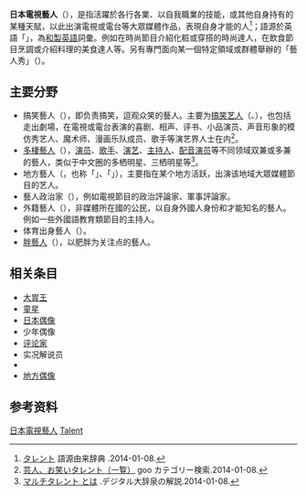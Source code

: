 '''日本電視藝人'''（{{jpn|kk=タレント|rm=Tarento}}），是指活躍於各行各業、以自我職業的技能，或其他自身持有的某種天賦，以此出演電視或電台等大眾媒體作品，表現自身才能的人<ref>[http://gogen-allguide.com/ta/talent.html タレント] {{Wayback|url=http://gogen-allguide.com/ta/talent.html |date=20201119092454 }}語源由来辞典 .2014-01-08.</ref>；語源於英語「{{lang|en|Talent}}」，為[[和製英語|和製英語]]詞彙。例如在時尚節目介紹化粧或穿搭的時尚達人，在飲食節目烹調或介紹料理的美食達人等。另有專門面向某一個特定領域或群體舉辦的「藝人秀」（{{lang|ja|タレントショー}}）。

== 主要分野 ==
*搞笑藝人（{{lang-ja|お笑いタレント}}），即负责搞笑，逗观众笑的藝人。主要为[[搞笑艺人|搞笑艺人]]（{{lang-ja|お笑い芸人}}、{{lang|ja|お笑いタレント}}），也包括走出劇場，在電視或電台表演的喜剧、相声、评书、小品演员、声音形象的模仿秀艺人、魔术师、漫画乐队成员、歌手等演艺界人士在内<ref>[http://category.goo.ne.jp/entertainment/00448/00504/ 芸人、お笑いタレント（一覧）] {{Wayback|url=http://category.goo.ne.jp/entertainment/00448/00504/ |date=20140108040032 }}goo カテゴリー検索.2014-01-08.</ref>。
*[[多棲藝人|多棲藝人]]（{{lang-ja|マルチタレント}}），[[演员|演员]]、[[歌手|歌手]]、[[演艺|演艺]]、[[主持人|主持人]]、[[配音演员|配音演员]]等不同领域双兼或多兼的藝人，类似于中文圈的多栖明星、三栖明星等<ref>[http://kotobank.jp/word/%E3%83%9E%E3%83%AB%E3%83%81%E3%82%BF%E3%83%AC%E3%83%B3%E3%83%88 マルチタレント とは] {{Wayback|url=http://kotobank.jp/word/%E3%83%9E%E3%83%AB%E3%83%81%E3%82%BF%E3%83%AC%E3%83%B3%E3%83%88 |date=20140713165634 }}.デジタル大辞泉の解説.2014-01-08.</ref>。
*地方藝人（{{lang-ja|ローカルタレント}}，也称「{{lang|ja|地元タレント}}」、「{{lang|ja|地タレ}}」），主要指在某个地方活跃，出演该地域大眾媒體節目的艺人。
*藝人政治家（{{lang-ja|タレント政治家}}），例如電視節目的政治評論家、軍事評論家。
*外籍藝人（{{lang-ja|外国人タレント}}），非媒體所在國的公民，以自身外國人身份和才能知名的藝人。例如一些外國語教育類節目的主持人。
*体育出身藝人（{{lang-ja|スポーツ出身タレント}}）。
*[[胖藝人|胖藝人]]（{{lang-ja|デブタレント}}），以肥胖为关注点的藝人。

== 相关条目 ==
* [[大胃王|大胃王]]
* [[童星|童星]]
* [[日本偶像|日本偶像]]
* 少年偶像
* [[评论家|评论家]]
* 实况解说员
* {{link-ja|自由播報員|フリーアナウンサー}}
* [[地方偶像|地方偶像]]

== 参考资料 ==
{{Reflist}}

[[Category:日本電視藝人|]]
[[Category:和製英語|Talent]]